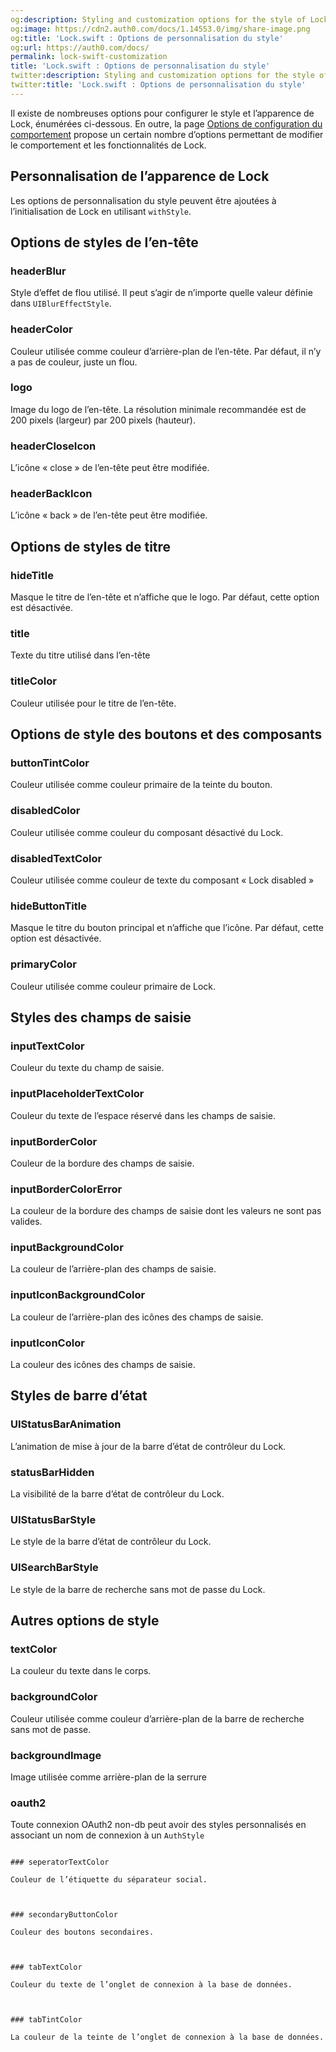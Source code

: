```yaml
---
og:description: Styling and customization options for the style of Lock.Swift
og:image: https://cdn2.auth0.com/docs/1.14553.0/img/share-image.png
og:title: 'Lock.swift : Options de personnalisation du style'
og:url: https://auth0.com/docs/
permalink: lock-swift-customization
title: 'Lock.swift : Options de personnalisation du style'
twitter:description: Styling and customization options for the style of Lock.Swift
twitter:title: 'Lock.swift : Options de personnalisation du style'
---
```


Il existe de nombreuses options pour configurer le style et l’apparence de Lock, énumérées ci-dessous. En outre, la page [Options de configuration du comportement](/libraries/lock-swift/lock-swift-configuration-options) propose un certain nombre d’options permettant de modifier le comportement et les fonctionnalités de Lock.

## Personnalisation de l’apparence de Lock

Les options de personnalisation du style peuvent être ajoutées à l’initialisation de Lock en utilisant `withStyle`.



## Options de styles de l’en-tête

### headerBlur

Style d’effet de flou utilisé. Il peut s’agir de n’importe quelle valeur définie dans `UIBlurEffectStyle`.



### headerColor

Couleur utilisée comme couleur d’arrière-plan de l’en-tête. Par défaut, il n’y a pas de couleur, juste un flou.



### logo

Image du logo de l’en-tête. La résolution minimale recommandée est de 200 pixels (largeur) par 200 pixels (hauteur).



### headerCloseIcon

L’icône « close » de l’en-tête peut être modifiée.



### headerBackIcon

L’icône « back » de l’en-tête peut être modifiée.



## Options de styles de titre

### hideTitle

Masque le titre de l’en-tête et n’affiche que le logo. Par défaut, cette option est désactivée.



### title

Texte du titre utilisé dans l’en-tête



### titleColor

Couleur utilisée pour le titre de l’en-tête.



## Options de style des boutons et des composants

### buttonTintColor

Couleur utilisée comme couleur primaire de la teinte du bouton.



### disabledColor

Couleur utilisée comme couleur du composant désactivé du Lock.



### disabledTextColor

Couleur utilisée comme couleur de texte du composant « Lock disabled »



### hideButtonTitle

Masque le titre du bouton principal et n’affiche que l’icône. Par défaut, cette option est désactivée.



### primaryColor

Couleur utilisée comme couleur primaire de Lock.



## Styles des champs de saisie

### inputTextColor

Couleur du texte du champ de saisie.



### inputPlaceholderTextColor

Couleur du texte de l’espace réservé dans les champs de saisie.



### inputBorderColor

Couleur de la bordure des champs de saisie.



### inputBorderColorError

La couleur de la bordure des champs de saisie dont les valeurs ne sont pas valides.



### inputBackgroundColor

La couleur de l’arrière-plan des champs de saisie.



### inputIconBackgroundColor

La couleur de l’arrière-plan des icônes des champs de saisie.



### inputIconColor

La couleur des icônes des champs de saisie.



## Styles de barre d’état

### UIStatusBarAnimation

L’animation de mise à jour de la barre d’état de contrôleur du Lock.



### statusBarHidden

La visibilité de la barre d’état de contrôleur du Lock.



### UIStatusBarStyle

Le style de la barre d’état de contrôleur du Lock.



### UISearchBarStyle

Le style de la barre de recherche sans mot de passe du Lock.



## Autres options de style

### textColor

La couleur du texte dans le corps.



### backgroundColor

Couleur utilisée comme couleur d’arrière-plan de la barre de recherche sans mot de passe.



### backgroundImage

Image utilisée comme arrière-plan de la serrure



### oauth2

Toute connexion OAuth2 non-db peut avoir des styles personnalisés en associant un nom de connexion à un `AuthStyle`

````

### seperatorTextColor

Couleur de l’étiquette du séparateur social.



### secondaryButtonColor

Couleur des boutons secondaires.



### tabTextColor

Couleur du texte de l’onglet de connexion à la base de données.



### tabTintColor

La couleur de la teinte de l’onglet de connexion à la base de données.
